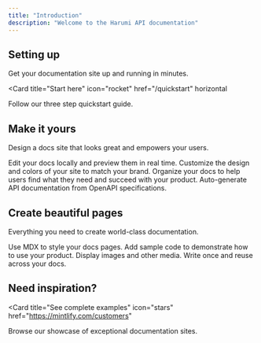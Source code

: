 ```yaml
---
title: "Introduction"
description: "Welcome to the Harumi API documentation"
---
```


## Setting up

Get your documentation site up and running in minutes.

<Card
  title="Start here"
  icon="rocket"
  href="/quickstart"
  horizontal
>
  Follow our three step quickstart guide.
</Card>

## Make it yours

Design a docs site that looks great and empowers your users.

<Columns cols={2}>
  <Card
    title="Edit locally"
    icon="pen-to-square"
    href="/development"
  >
    Edit your docs locally and preview them in real time.
  </Card>
  <Card
    title="Customize your site"
    icon="palette"
    href="/essentials/settings"
  >
    Customize the design and colors of your site to match your brand.
  </Card>
    <Card
    title="Set up navigation"
    icon="map"
    href="/essentials/navigation"
  >
    Organize your docs to help users find what they need and succeed with your product.
  </Card>
  <Card
    title="API documentation"
    icon="terminal"
    href="/api-reference/introduction"
  >
    Auto-generate API documentation from OpenAPI specifications.
  </Card>
</Columns>

## Create beautiful pages

Everything you need to create world-class documentation.

<Columns cols={2}>
  <Card
    title="Write with MDX"
    icon="pen-fancy"
    href="/essentials/markdown"
  >
    Use MDX to style your docs pages.
  </Card>
  <Card
    title="Code samples"
    icon="code"
    href="/essentials/code"
  >
    Add sample code to demonstrate how to use your product.
  </Card>
  <Card
    title="Images"
    icon="image"
    href="/essentials/images"
  >
    Display images and other media.
  </Card>
  <Card
    title="Reusable snippets"
    icon="recycle"
    href="/essentials/reusable-snippets"
  >
    Write once and reuse across your docs.
  </Card>
</Columns>

## Need inspiration?

<Card
  title="See complete examples"
  icon="stars"
  href="https://mintlify.com/customers"
>
  Browse our showcase of exceptional documentation sites.
</Card>
